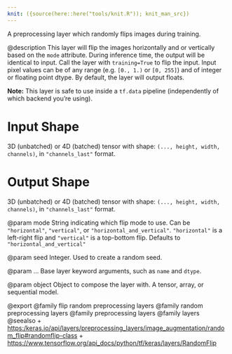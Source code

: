 ```yaml
---
knit: ({source(here::here("tools/knit.R")); knit_man_src})
---
```

A preprocessing layer which randomly flips images during training.

@description
This layer will flip the images horizontally and or vertically based on the
`mode` attribute. During inference time, the output will be identical to
input. Call the layer with `training=True` to flip the input.
Input pixel values can be of any range (e.g. `[0., 1.)` or `[0, 255]`) and
of integer or floating point dtype.
By default, the layer will output floats.

**Note:** This layer is safe to use inside a `tf.data` pipeline
(independently of which backend you're using).

# Input Shape
3D (unbatched) or 4D (batched) tensor with shape:
`(..., height, width, channels)`, in `"channels_last"` format.

# Output Shape
3D (unbatched) or 4D (batched) tensor with shape:
`(..., height, width, channels)`, in `"channels_last"` format.

@param mode
String indicating which flip mode to use. Can be `"horizontal"`,
`"vertical"`, or `"horizontal_and_vertical"`. `"horizontal"` is a
left-right flip and `"vertical"` is a top-bottom flip. Defaults to
`"horizontal_and_vertical"`

@param seed
Integer. Used to create a random seed.

@param ...
Base layer keyword arguments, such as
`name` and `dtype`.

@param object
Object to compose the layer with. A tensor, array, or sequential model.

@export
@family flip random preprocessing layers
@family random preprocessing layers
@family preprocessing layers
@family layers
@seealso
+ <https:/keras.io/api/layers/preprocessing_layers/image_augmentation/random_flip#randomflip-class>
+ <https://www.tensorflow.org/api_docs/python/tf/keras/layers/RandomFlip>
